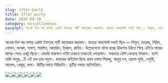 ```yaml
---
slug: iftar-party
title: Iftar party
date: 2010-08-20
category: miscellaneous
excerpt: অনেক দিন পর বাসায় একটা ইফতার পার্টি আয়োজন করলাম। ব্যাচের অলমোস্ট সবাই ছিল — শিমুল, তারেক, শিরিন, নোমান, অলকা, পলাশ, শারমিন, আফরিন, ইমরান, রাবিত
---
```


<p>
    অনেক দিন পর বাসায় একটা ইফতার পার্টি আয়োজন করলাম। ব্যাচের অলমোস্ট সবাই ছিল — শিমুল, তারেক, শিরিন, নোমান, অলকা, পলাশ, শারমিন, আফরিন, ইমরান, রাবিত। উল্লেখযোগ্য ঘটনা হচ্ছে রিকশায় উঠতে গিয়ে এসি’র পায়ের কাপড় গেছে একটু ছিড়ে। বেচারি সারাক্ষণ ওইটা ঢাকতে ঢাকতেই পেরেশান। সবচেয়ে বেশি খেয়েছে ইমরান। ব্যাটা নাকি অসুস্থ…!! এই হল তার নমুনা। খাবারের আইটেম ছিলঃ প্রথম দফায় পিয়াজু, আলুর চপ, ছোলা-মুড়ি, বেগুনী, আপেল, খেজুর, কলা। দ্বিতীয় দফায় বিরিয়ানি। তৃতীয় দফায় আইসক্রিম।
</p>

<div id="lightgallery" class="clearfix">
    <a href="https://res.cloudinary.com/shibbir/image/upload/v1477487711/20082010979_zvnrxw.jpg">
        <img src="https://res.cloudinary.com/shibbir/image/upload/c_fill,w_350,h_250/v1477487711/20082010979_zvnrxw.jpg" />
    </a>
    <a href="https://res.cloudinary.com/shibbir/image/upload/v1477486487/20082010977000_opxw1x.jpg">
        <img src="https://res.cloudinary.com/shibbir/image/upload/c_fill,w_350,h_250/v1477486487/20082010977000_opxw1x.jpg" />
    </a>
    <a href="https://res.cloudinary.com/shibbir/image/upload/v1477487633/20082010965_nusglj.jpg">
        <img src="https://res.cloudinary.com/shibbir/image/upload/c_fill,w_350,h_250/v1477487633/20082010965_nusglj.jpg" />
    </a>
    <a href="https://res.cloudinary.com/shibbir/image/upload/v1477486487/20082010992_jxz3qb.jpg">
        <img src="https://res.cloudinary.com/shibbir/image/upload/c_fill,w_350,h_250/v1477486487/20082010992_jxz3qb.jpg" />
    </a>
    <a href="https://res.cloudinary.com/shibbir/image/upload/v1477486494/20082010997_ivtqhw.jpg">
        <img src="https://res.cloudinary.com/shibbir/image/upload/c_fill,w_350,h_250/v1477486494/20082010997_ivtqhw.jpg" />
    </a>
    <a href="https://res.cloudinary.com/shibbir/image/upload/v1477486480/20082010973_eaqyrb.jpg">
        <img src="https://res.cloudinary.com/shibbir/image/upload/c_fill,w_350,h_250/v1477486480/20082010973_eaqyrb.jpg" />
    </a>
</div>
